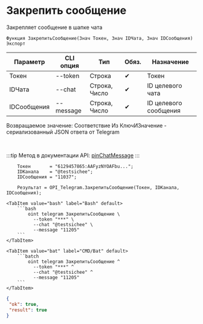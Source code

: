 ﻿---
sidebar_position: 4
---


# Закрепить сообщение
 Закрепляет сообщение в шапке чата



`Функция ЗакрепитьСообщение(Знач Токен, Знач IDЧата, Знач IDСообщения) Экспорт`

  | Параметр | CLI опция | Тип | Обяз. | Назначение |
  |-|-|-|-|-|
  | Токен | --token | Строка | &#x2714; | Токен |
  | IDЧата | --chat | Строка, Число | &#x2714; | ID целевого чата |
  | IDСообщения | --message | Строка, Число | &#x2714; | ID целевого сообщения |

  
  Возвращаемое значение:   Соответствие Из КлючИЗначение - сериализованный JSON ответа от Telegram

<br/>

:::tip
Метод в документации API: [pinChatMessage](https://core.telegram.org/bots/api#pinchatmessage)
:::
<br/>


```bsl title="Пример использования для 1С:Предприятие/OneScript"
    Токен       = "6129457865:AAFyzNYOAFbu...";
    IDКанала    = "@testsichee";
    IDСообщения = "11037";

    Результат = OPI_Telegram.ЗакрепитьСообщение(Токен, IDКанала, IDСообщения);
```
    

 <Tabs>
  
    <TabItem value="bash" label="Bash" default>
        ```bash
            oint telegram ЗакрепитьСообщение \
              --token "***" \
              --chat "@testsichee" \
              --message "11205"
        ```
    </TabItem>
  
    <TabItem value="bat" label="CMD/Bat" default>
        ```batch
            oint telegram ЗакрепитьСообщение ^
              --token "***" ^
              --chat "@testsichee" ^
              --message "11205"
        ```
    </TabItem>
</Tabs>


```json title="Результат"
{
 "ok": true,
 "result": true
}
```
